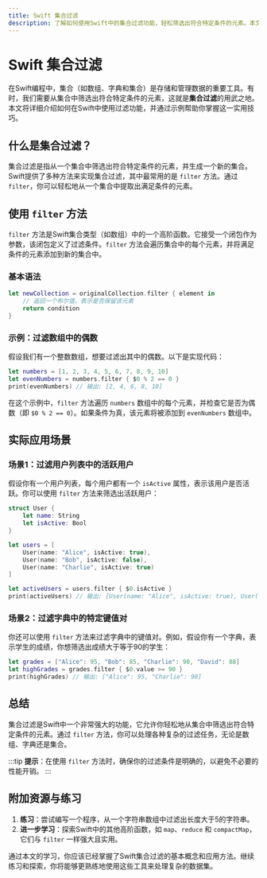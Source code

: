 ```yaml
---
title: Swift 集合过滤
description: 了解如何使用Swift中的集合过滤功能，轻松筛选出符合特定条件的元素。本文适合初学者，包含代码示例和实际应用场景。
---
```


# Swift 集合过滤

在Swift编程中，集合（如数组、字典和集合）是存储和管理数据的重要工具。有时，我们需要从集合中筛选出符合特定条件的元素，这就是**集合过滤**的用武之地。本文将详细介绍如何在Swift中使用过滤功能，并通过示例帮助你掌握这一实用技巧。

## 什么是集合过滤？

集合过滤是指从一个集合中筛选出符合特定条件的元素，并生成一个新的集合。Swift提供了多种方法来实现集合过滤，其中最常用的是 `filter` 方法。通过 `filter`，你可以轻松地从一个集合中提取出满足条件的元素。

## 使用 `filter` 方法

`filter` 方法是Swift集合类型（如数组）中的一个高阶函数。它接受一个闭包作为参数，该闭包定义了过滤条件。`filter` 方法会遍历集合中的每个元素，并将满足条件的元素添加到新的集合中。

### 基本语法

```swift
let newCollection = originalCollection.filter { element in
    // 返回一个布尔值，表示是否保留该元素
    return condition
}
```

### 示例：过滤数组中的偶数

假设我们有一个整数数组，想要过滤出其中的偶数。以下是实现代码：

```swift
let numbers = [1, 2, 3, 4, 5, 6, 7, 8, 9, 10]
let evenNumbers = numbers.filter { $0 % 2 == 0 }
print(evenNumbers) // 输出: [2, 4, 6, 8, 10]
```

在这个示例中，`filter` 方法遍历 `numbers` 数组中的每个元素，并检查它是否为偶数（即 `$0 % 2 == 0`）。如果条件为真，该元素将被添加到 `evenNumbers` 数组中。

## 实际应用场景

### 场景1：过滤用户列表中的活跃用户

假设你有一个用户列表，每个用户都有一个 `isActive` 属性，表示该用户是否活跃。你可以使用 `filter` 方法来筛选出活跃用户：

```swift
struct User {
    let name: String
    let isActive: Bool
}

let users = [
    User(name: "Alice", isActive: true),
    User(name: "Bob", isActive: false),
    User(name: "Charlie", isActive: true)
]

let activeUsers = users.filter { $0.isActive }
print(activeUsers) // 输出: [User(name: "Alice", isActive: true), User(name: "Charlie", isActive: true)]
```

### 场景2：过滤字典中的特定键值对

你还可以使用 `filter` 方法来过滤字典中的键值对。例如，假设你有一个字典，表示学生的成绩，你想筛选出成绩大于等于90的学生：

```swift
let grades = ["Alice": 95, "Bob": 85, "Charlie": 90, "David": 88]
let highGrades = grades.filter { $0.value >= 90 }
print(highGrades) // 输出: ["Alice": 95, "Charlie": 90]
```

## 总结

集合过滤是Swift中一个非常强大的功能，它允许你轻松地从集合中筛选出符合特定条件的元素。通过 `filter` 方法，你可以处理各种复杂的过滤任务，无论是数组、字典还是集合。

:::tip
**提示**：在使用 `filter` 方法时，确保你的过滤条件是明确的，以避免不必要的性能开销。
:::

## 附加资源与练习

1. **练习**：尝试编写一个程序，从一个字符串数组中过滤出长度大于5的字符串。
2. **进一步学习**：探索Swift中的其他高阶函数，如 `map`、`reduce` 和 `compactMap`，它们与 `filter` 一样强大且实用。

通过本文的学习，你应该已经掌握了Swift集合过滤的基本概念和应用方法。继续练习和探索，你将能够更熟练地使用这些工具来处理复杂的数据集。